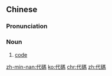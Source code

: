 {{also|代码}}
==Chinese==
{{zh-forms|s=代码}}

===Pronunciation===
{{zh-pron
|m=dàimǎ
|c=doi6 maa5
|cat=n
}}

===Noun===
{{zh-noun}}

# [[code]] {{gloss|set of rules for converting information}}

[[zh-min-nan:代碼]]
[[ko:代碼]]
[[chr:代碼]]
[[zh:代碼]]